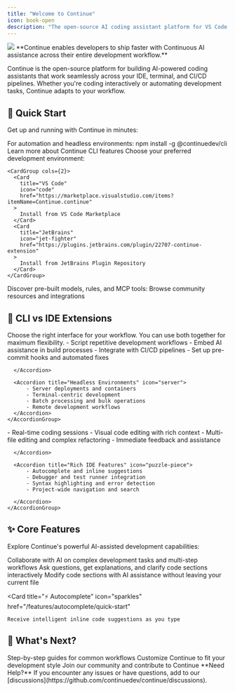 ```yaml
---
title: "Welcome to Continue"
icon: book-open
description: "The open-source AI coding assistant platform for VS Code, JetBrains IDEs, terminal, and CI/CD workflows"
---
```


<Frame>
  <img src="/images/intro-0c302b9c15b890c251b1ad04586c880f.png" />
</Frame>

<Info>
  **Continue enables developers to ship faster with Continuous AI assistance
  across their entire development workflow.**
</Info>

Continue is the open-source platform for building AI-powered coding assistants that work seamlessly across your IDE, terminal, and CI/CD pipelines. Whether you're coding interactively or automating development tasks, Continue adapts to your workflow.

## 🚀 Quick Start

Get up and running with Continue in minutes:

<Steps>
  <Step title="Try Continue CLI">
      For automation and headless environments:
      <CodeBlock>npm install -g @continuedev/cli</CodeBlock> 
      <Card title="CLI Documentation" icon="terminal" href="/guides/cli">
        Learn more about Continue CLI features
      </Card>
    </Step>
  <Step title="Install IDE Extension">
    Choose your preferred development environment:
   
    <CardGroup cols={2}>
      <Card
        title="VS Code"
        icon="code"
        href="https://marketplace.visualstudio.com/items?itemName=Continue.continue"
      >
        Install from VS Code Marketplace
      </Card>
      <Card
        title="JetBrains"
        icon="jet-fighter"
        href="https://plugins.jetbrains.com/plugin/22707-continue-extension"
      >
        Install from JetBrains Plugin Repository
      </Card>
    </CardGroup>
  </Step>

  <Step title="Explore Continue Hub">
    Discover pre-built models, rules, and MCP tools:
    <Card title="Continue Hub" icon="hub" href="https://hub.continue.dev/">
      Browse community resources and integrations
    </Card>
  </Step>
</Steps>

## 🤔 CLI vs IDE Extensions

<Tip>
  Choose the right interface for your workflow. You can use both together for
  maximum flexibility.
</Tip>

<Tabs>
  <Tab title="🖥️ Use CLI When">
    <AccordionGroup>
      <Accordion title="Automation & CI/CD" icon="gear">
        - Script repetitive development workflows
        - Embed AI assistance in build processes
        - Integrate with CI/CD pipelines
        - Set up pre-commit hooks and automated fixes

      </Accordion>

      <Accordion title="Headless Environments" icon="server">
          - Server deployments and containers
          - Terminal-centric development
          - Batch processing and bulk operations
          - Remote development workflows
      </Accordion>
    </AccordionGroup>

  </Tab>

  <Tab title="💻 Use IDE Extensions When">
    <AccordionGroup>
      <Accordion title="Interactive Development" icon="code">
          - Real-time coding sessions
          - Visual code editing with rich context
          - Multi-file editing and complex refactoring
          - Immediate feedback and assistance

      </Accordion>

      <Accordion title="Rich IDE Features" icon="puzzle-piece">
          - Autocomplete and inline suggestions
          - Debugger and test runner integration
          - Syntax highlighting and error detection
          - Project-wide navigation and search

      </Accordion>
    </AccordionGroup>

  </Tab>
</Tabs>

## ✨ Core Features

Explore Continue's powerful AI-assisted development capabilities:

<CardGroup cols={2}>
  <Card title="🤖 Agent" icon="robot" href="/features/agent/quick-start">
    Collaborate with AI on complex development tasks and multi-step workflows
  </Card>

<Card title="💬 Chat" icon="messages" href="/features/chat/quick-start">
  Ask questions, get explanations, and clarify code sections interactively
</Card>

<Card title="✏️ Edit" icon="pen-to-square" href="/features/edit/quick-start">
  Modify code sections with AI assistance without leaving your current file
</Card>

  <Card
    title="⚡ Autocomplete"
    icon="sparkles"
    href="/features/autocomplete/quick-start"
  >
    Receive intelligent inline code suggestions as you type
  </Card>
</CardGroup>

## 🎯 What's Next?

<CardGroup cols={3}>
  <Card title="📚 Tutorials" icon="graduation-cap" href="/tutorials">
    Step-by-step guides for common workflows
  </Card>

<Card title="🔧 Configuration" icon="cog" href="/configuration">
  Customize Continue to fit your development style
</Card>

  <Card title="🌐 Community" icon="users" href="https://discord.gg/pF2h9m3QKE">
    Join our community and contribute to Continue
  </Card>
</CardGroup>

<Warning>
  **Need Help?** If you encounter any issues or have questions, add to our
  [discussions](https://github.com/continuedev/continue/discussions).
</Warning>
